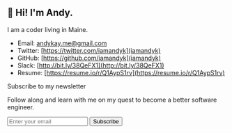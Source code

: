 <div class="p-6">
<div class="markdown">

## 👋 Hi! I'm Andy.

I am a coder living in Maine.

- Email: [andykay.me@gmail.com](mailto:andykay.me@gmail.com)
- Twitter: [https://twitter.com/iamandyk](iamandyk)
- GitHub: [https://github.com/iamandyk](iamandyk)
- Slack: [http://bit.ly/38QeFX1](http://bit.ly/38QeFX1)
- Resume: [https://resume.io/r/Q1AypS1rv](https://resume.io/r/Q1AypS1rv)






</div>

<div class="w-full max-w-lg border border-gray-300  bg-white shadow-md rounded px-8 pt-6 pb-8 mb-4">
 <div class="font-bold text-xl mb-2">Subscribe to my newsletter</div>
 <p class="text-gray-700 text-base mb-3">
     Follow along and learn with me on my quest to become a better software engineer.
</p>
<form
  action="https://buttondown.email/api/emails/embed-subscribe/andyk"
  method="post"
  target="popupwindow"
  onSubmit="window.open('https://buttondown.email/andyk', 'popupwindow')"
  class="embeddable-buttondown-form "
>
  <input class="bg-gray-200 appearance-none border-2 border-gray-200 rounded mr-3 py-2 px-4 text-gray-700 leading-tight focus:outline-none focus:bg-white focus:border-blue-500" type="email" name="email" id="bd-email" placeholder="Enter your email" />
  <input type="hidden" value="1" name="embed"></input>
  <input class="bg-blue-500 hover:bg-blue-700 text-white font-bold py-2 px-4 rounded focus:outline-none focus:shadow-outline" type="submit" value="Subscribe"></input>
  
</form>
</div>
</div>